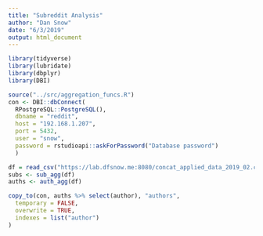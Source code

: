 ```yaml
---
title: "Subreddit Analysis"
author: "Dan Snow"
date: "6/3/2019"
output: html_document
---
```


```r
library(tidyverse)
library(lubridate)
library(dbplyr)
library(DBI)

source("../src/aggregation_funcs.R")
con <- DBI::dbConnect(
  RPostgreSQL::PostgreSQL(),
  dbname = "reddit",
  host = "192.168.1.207",
  port = 5432,
  user = "snow",
  password = rstudioapi::askForPassword("Database password")
  )

```

```r
df = read_csv("https://lab.dfsnow.me:8080/concat_applied_data_2019_02.csv")
subs <- sub_agg(df)
auths <- auth_agg(df)
```

```r
copy_to(con, auths %>% select(author), "authors",
  temporary = FALSE,
  overwrite = TRUE,
  indexes = list("author")
)

```



